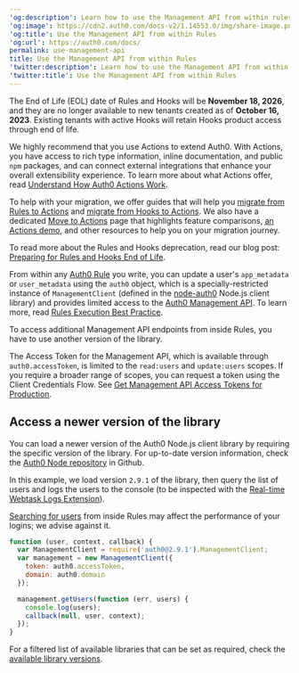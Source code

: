 ---
'og:description': Learn how to use the Management API from within rules.
'og:image': https://cdn2.auth0.com/docs-v2/1.14553.0/img/share-image.png
'og:title': Use the Management API from within Rules
'og:url': https://auth0.com/docs/
permalink: use-management-api
title: Use the Management API from within Rules
'twitter:description': Learn how to use the Management API from within rules.
'twitter:title': Use the Management API from within Rules
---
<Warning>

The End of Life (EOL) date of Rules and Hooks will be **November 18, 2026**, and they are no longer available to new tenants created as of **October 16, 2023**. Existing tenants with active Hooks will retain Hooks product access through end of life.

We highly recommend that you use Actions to extend Auth0. With Actions, you have access to rich type information, inline documentation, and public `npm` packages, and can connect external integrations that enhance your overall extensibility experience. To learn more about what Actions offer, read [Understand How Auth0 Actions Work](/docs/customize/actions/actions-overview).

To help with your migration, we offer guides that will help you [migrate from Rules to Actions](/docs/customize/actions/migrate/migrate-from-rules-to-actions) and [migrate from Hooks to Actions](/docs/customize/actions/migrate/migrate-from-hooks-to-actions). We also have a dedicated [Move to Actions](https://auth0.com/extensibility/movetoactions) page that highlights feature comparisons, [an Actions demo](https://www.youtube.com/watch?v=UesFSY1klrI), and other resources to help you on your migration journey.

To read more about the Rules and Hooks deprecation, read our blog post: [Preparing for Rules and Hooks End of Life](https://auth0.com/blog/preparing-for-rules-and-hooks-end-of-life/).

</Warning>

From within any [Auth0 Rule](/docs/customize/rules) you write, you can update a user's `app_metadata` or `user_metadata` using the `auth0` object, which is a specially-restricted instance of `ManagementClient` (defined in the [node-auth0](https://github.com/auth0/node-auth0) Node.js client library) and provides limited access to the [Auth0 Management API](https://auth0.com/docs/api/management/v2). To learn more, read [Rules Execution Best Practice](/docs/rules-best-practices/rules-execution-best-practices).

To access additional <Tooltip tip="Management API: A product to allow customers to perform administrative tasks." cta="View Glossary" href="/docs/glossary?term=Management+API">Management API</Tooltip> endpoints from inside Rules, you have to use another version of the library.

<Callout icon="file-lines" color="#0EA5E9" iconType="regular">

The Access Token for the Management API, which is available through `auth0.accessToken`, is limited to the `read:users` and `update:users` scopes. If you require a broader range of scopes, you can request a token using the Client Credentials Flow. See [Get Management API Access Tokens for Production](/docs/secure/tokens/access-tokens/management-api-access-tokens/get-management-api-access-tokens-for-production).

</Callout>

## Access a newer version of the library

You can load a newer version of the Auth0 Node.js client library by requiring the specific version of the library. For up-to-date version information, check the [Auth0 Node repository](https://github.com/auth0/node-auth0) in Github.

In this example, we load version `2.9.1` of the library, then query the list of users and logs the users to the console (to be inspected with the [Real-time Webtask Logs Extension](/docs/customize/extensions/real-time-webtask-logs)).

<Warning>

[Searching for users](/docs/manage-users/user-search/user-search-best-practices) from inside Rules may affect the performance of your logins; we advise against it.

</Warning>

```javascript lines
function (user, context, callback) {
  var ManagementClient = require('auth0@2.9.1').ManagementClient;
  var management = new ManagementClient({
    token: auth0.accessToken,
    domain: auth0.domain
  });

  management.getUsers(function (err, users) {
    console.log(users);
    callback(null, user, context);
  });
}
```






<Callout icon="file-lines" color="#0EA5E9" iconType="regular">

For a filtered list of available libraries that can be set as required, check the [available library versions](https://auth0-extensions.github.io/canirequire/#auth0).

</Callout>